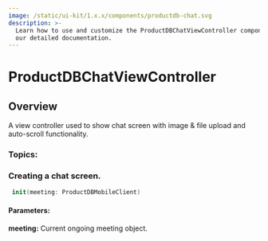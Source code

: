 ```yaml
---
image: /static/ui-kit/1.x.x/components/productdb-chat.svg
description: >-
  Learn how to use and customize the ProductDBChatViewController component in ProductDB's iOS UiKit with
  our detailed documentation.
---
```


# ProductDBChatViewController
## Overview
A view controller used to show chat screen with image & file upload and auto-scroll functionality.


### Topics:

### Creating a chat screen. 

```swift
 init(meeting: ProductDBMobileClient)
```
#### Parameters:
**meeting:** Current ongoing meeting object. 


<head>
  <title>iOS ProductDBChatViewController</title>
</head>
